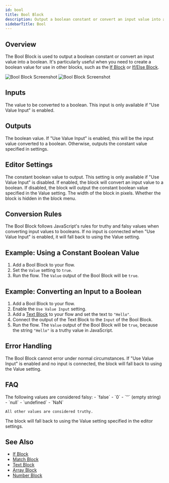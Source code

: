 ```yaml
---
id: bool
title: Bool Block
description: Output a boolean constant or convert an input value into a boolean
sidebarTitle: Bool
---
```


## Overview

The Bool Block is used to output a boolean constant or convert an input value into a boolean. It's particularly useful when you need to create a boolean value for use in other blocks, such as the [If Block](/block-reference/data/if) or [If/Else Block](/block-reference/data/if-else).

<Frame>
  <img src="/block-reference/assets/bool_light.png" alt="Bool Block Screenshot" className="block dark:hidden" />
  <img src="/block-reference/assets/bool_dark.png" alt="Bool Block Screenshot" className="hidden dark:block" />
</Frame>

## Inputs

<ParamField path="Input" type="any">
  The value to be converted to a boolean. This input is only available if "Use Value Input" is enabled.
</ParamField>

## Outputs

<ResponseField name="Value" type="boolean">
  The boolean value. If "Use Value Input" is enabled, this will be the input value converted to a boolean. Otherwise, outputs the constant value specified in settings.
</ResponseField>

## Editor Settings

<ParamField path="Value" type="boolean" default={false}>
  The constant boolean value to output. This setting is only available if "Use Value Input" is disabled.
</ParamField>

<ParamField path="Use Value Input" type="boolean" default={false}>
  If enabled, the block will convert an input value to a boolean. If disabled, the block will output the constant boolean value specified in the Value setting.
</ParamField>

<ParamField path="Width" type="number" default={130}>
  The width of the block in pixels.
</ParamField>

<ParamField path="Hidden" type="boolean" default={true}>
  Whether the block is hidden in the block menu.
</ParamField>

## Conversion Rules

The Bool Block follows JavaScript's rules for truthy and falsy values when converting input values to booleans. If no input is connected when "Use Value Input" is enabled, it will fall back to using the Value setting.

## Example: Using a Constant Boolean Value

1. Add a Bool Block to your flow.
2. Set the `Value` setting to `true`.
3. Run the flow. The `Value` output of the Bool Block will be `true`.

## Example: Converting an Input to a Boolean

1. Add a Bool Block to your flow.
2. Enable the `Use Value Input` setting.
3. Add a [Text Block](/block-reference/data/text) to your flow and set the text to `"Hello"`.
4. Connect the output of the Text Block to the `Input` of the Bool Block.
5. Run the flow. The `Value` output of the Bool Block will be `true`, because the string `"Hello"` is a truthy value in JavaScript.

## Error Handling

The Bool Block cannot error under normal circumstances. If "Use Value Input" is enabled and no input is connected, the block will fall back to using the Value setting.

## FAQ

<AccordionGroup>
  <Accordion title="What values are considered truthy and falsy in JavaScript?">
    The following values are considered falsy:
    - `false`
    - `0`
    - `''` (empty string)
    - `null`
    - `undefined`
    - `NaN`

    All other values are considered truthy.
  </Accordion>

  <Accordion title="What happens if no input is connected when Use Value Input is enabled?">
    The block will fall back to using the Value setting specified in the editor settings.
  </Accordion>
</AccordionGroup>

## See Also

- [If Block](/block-reference/data/if)
- [Match Block](/block-reference/data/match)
- [Text Block](/block-reference/data/text)
- [Array Block](/block-reference/data/array)
- [Number Block](/block-reference/data/number)
